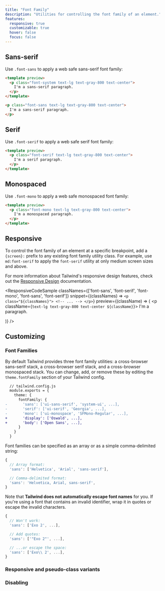 ```yaml
---
title: "Font Family"
description: "Utilities for controlling the font family of an element."
features:
  responsive: true
  customizable: true
  hover: false
  focus: false
---
```




## Sans-serif

Use `.font-sans` to apply a web safe sans-serif font family:

```html
<template preview>
  <p class="font-system text-lg text-gray-800 text-center">
    I'm a sans-serif paragraph.
  </p>
</template>

<p class="font-sans text-lg text-gray-800 text-center">
  I'm a sans-serif paragraph.
</p>
```

## Serif

Use `.font-serif` to apply a web safe serif font family:

```html
<template preview>
  <p class="font-serif text-lg text-gray-800 text-center">
    I'm a serif paragraph.
  </p>
</template>
```

## Monospaced

Use `.font-mono` to apply a web safe monospaced font family:

```html
<template preview>
  <p class="font-mono text-lg text-gray-800 text-center">
    I'm a monospaced paragraph.
  </p>
</template>
```

## Responsive

To control the font family of an element at a specific breakpoint, add a `{screen}:` prefix to any existing font family utility class. For example, use `md:font-serif` to apply the `font-serif` utility at only medium screen sizes and above.

For more information about Tailwind's responsive design features, check out the [Responsive Design](/docs/responsive-design) documentation.

<ResponsiveCodeSample
  classNames={['font-sans', 'font-serif', 'font-mono', 'font-sans', 'font-serif']}
  snippet={(classNames) => `
    <p class="${classNames}">
      <!-- ... -->
    </p>
  `}
  preview={(className) => (
    <p className={`text-lg text-gray-800 text-center ${className}`}>
      I'm a paragraph.
    </p>
  )}
/>

## Customizing

### Font Families

By default Tailwind provides three font family utilities: a cross-browser sans-serif stack, a cross-browser serif stack, and a cross-browser monospaced stack. You can change, add, or remove these by editing the `theme.fontFamily` section of your Tailwind config.

```diff
  // tailwind.config.js
  module.exports = {
    theme: {
      fontFamily: {
-       'sans': ['ui-sans-serif', 'system-ui', ...],
-       'serif': ['ui-serif', 'Georgia', ...],
-       'mono': ['ui-monospace', 'SFMono-Regular', ...],
+       'display': ['Oswald', ...],
+       'body': ['Open Sans', ...],
      }
    }
  }
```

Font families can be specified as an array or as a simple comma-delimited string:

```js
{
  // Array format:
  'sans': ['Helvetica', 'Arial', 'sans-serif'],

  // Comma-delimited format:
  'sans': 'Helvetica, Arial, sans-serif',
}
```

Note that **Tailwind does not automatically escape font names** for you. If you're using a font that contains an invalid identifier, wrap it in quotes or escape the invalid characters.

```js
{
  // Won't work:
  'sans': ['Exo 2', ...],

  // Add quotes:
  'sans': ['"Exo 2"', ...],

  // ...or escape the space:
  'sans': ['Exo\\ 2', ...],
}

```

### Responsive and pseudo-class variants

<Variants plugin="fontFamily" />

### Disabling

<Disabling plugin="fontFamily" />
